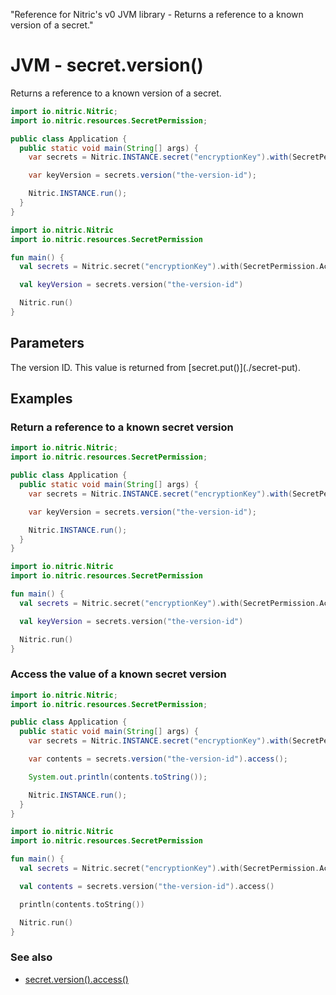   "Reference for Nitric's v0 JVM library - Returns a reference to a known version of a secret."

# JVM - secret.version()

Returns a reference to a known version of a secret.

<CodeWithTabs>

```java !!tabs Java
import io.nitric.Nitric;
import io.nitric.resources.SecretPermission;

public class Application {
  public static void main(String[] args) {
    var secrets = Nitric.INSTANCE.secret("encryptionKey").with(SecretPermission.Access);

    var keyVersion = secrets.version("the-version-id");

    Nitric.INSTANCE.run();
  }
}
```

```kotlin !!tabs Kotlin
import io.nitric.Nitric
import io.nitric.resources.SecretPermission

fun main() {
  val secrets = Nitric.secret("encryptionKey").with(SecretPermission.Access)

  val keyVersion = secrets.version("the-version-id")

  Nitric.run()
}
```

</CodeWithTabs>

## Parameters

<Properties>
  <Property name="version" required type="String">
    The version ID. This value is returned from [secret.put()](./secret-put).
  </Property>
</Properties>

## Examples

### Return a reference to a known secret version

<CodeWithTabs>

```java !!tabs Java
import io.nitric.Nitric;
import io.nitric.resources.SecretPermission;

public class Application {
  public static void main(String[] args) {
    var secrets = Nitric.INSTANCE.secret("encryptionKey").with(SecretPermission.Access);

    var keyVersion = secrets.version("the-version-id");

    Nitric.INSTANCE.run();
  }
}
```

```kotlin !!tabs Kotlin
import io.nitric.Nitric
import io.nitric.resources.SecretPermission

fun main() {
  val secrets = Nitric.secret("encryptionKey").with(SecretPermission.Access)

  val keyVersion = secrets.version("the-version-id")

  Nitric.run()
}
```

</CodeWithTabs>

### Access the value of a known secret version

<CodeWithTabs>

```java !!tabs Java
import io.nitric.Nitric;
import io.nitric.resources.SecretPermission;

public class Application {
  public static void main(String[] args) {
    var secrets = Nitric.INSTANCE.secret("encryptionKey").with(SecretPermission.Access);

    var contents = secrets.version("the-version-id").access();

    System.out.println(contents.toString());

    Nitric.INSTANCE.run();
  }
}
```

```kotlin !!tabs Kotlin
import io.nitric.Nitric
import io.nitric.resources.SecretPermission

fun main() {
  val secrets = Nitric.secret("encryptionKey").with(SecretPermission.Access)

  val contents = secrets.version("the-version-id").access()

  println(contents.toString())

  Nitric.run()
}
```

</CodeWithTabs>

### See also

- [secret.version().access()](./secret-version-access)
